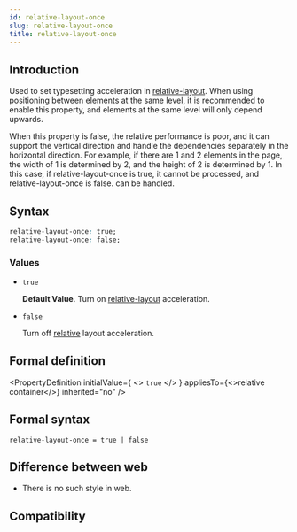 ```yaml
---
id: relative-layout-once
slug: relative-layout-once
title: relative-layout-once
---
```


## Introduction

Used to set typesetting acceleration in [relative-layout](guide/ui/layout/relative-layout.mdx).
When using positioning between elements at the same level, it is recommended to enable this property, and elements at the same level will only depend upwards.

When this property is false, the relative performance is poor, and it can support the vertical direction and handle the dependencies separately in the horizontal direction.
For example, if there are 1 and 2 elements in the page, the width of 1 is determined by 2, and the height of 2 is determined by 1. In this case, if relative-layout-once is true, it cannot be processed, and relative-layout-once is false. can be handled.

## Syntax

```css
relative-layout-once: true;
relative-layout-once: false;
```

### Values

- `true`

  **Default Value**. Turn on [relative-layout](guide/ui/layout/relative-layout.mdx) acceleration.

- `false`

  Turn off [relative](guide/ui/layout/relative-layout.mdx) layout acceleration.

## Formal definition


<PropertyDefinition
  initialValue={
    <>
      <code>true</code>
    </>
  }
  appliesTo={<>relative container</>}
  inherited="no"
/>

## Formal syntax

```
relative-layout-once = true | false
```

## Difference between web

- There is no such style in web.

## Compatibility


<LegacyCompatTable metadata="css/properties/relative-layout-once" />
